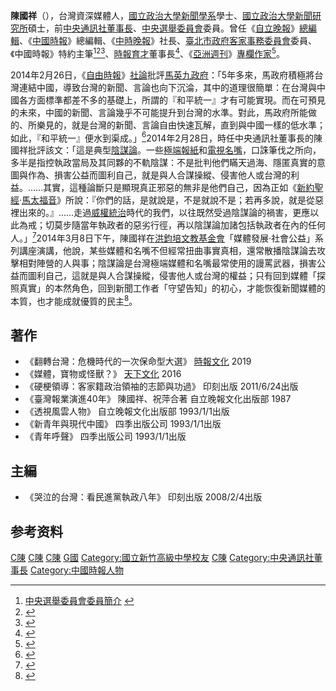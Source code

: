 {{otheruses|陳國祥}}
'''陳國祥'''（{{bd|1953年||||陳}}），台灣資深媒體人，[[國立政治大學新聞學系|國立政治大學新聞學系]]學士、[[國立政治大學新聞研究所|國立政治大學新聞研究所]]碩士，前[[中央通訊社|中央通訊社]][[董事長|董事長]]、[[中央選舉委員會_(中華民國)|中央選舉委員會]]委員。曾任《[[自立晚報|自立晚報]]》[[總編輯|總編輯]]、《[[中國時報|中國時報]]》總編輯、《[[中時晚報|中時晚報]]》社長、[[臺北市政府客家事務委員會|臺北市政府客家事務委員會]]委員、《中國時報》特約主筆<ref>[http://web.cec.gov.tw/files/11-1000-41-1.php 中央選舉委員會委員簡介] {{webarchive|url=https://web.archive.org/web/20120129082332/http://web.cec.gov.tw/files/11-1000-41-1.php |date=2012-01-29 }}</ref><ref>{{cite news | url = http://www.cna.com.tw/News/FirstNews/201107010040-1.aspx | title = 中央社社長 羅智成接任 | publisher = [[中央通訊社|中央通訊社]] | date = 2011-07-01 | access-date = 2014-01-08 | archive-url = https://web.archive.org/web/20140108081038/http://www.cna.com.tw/News/FirstNews/201107010040-1.aspx | archive-date = 2014-01-08 | dead-url = yes }}</ref><ref>{{cite news | url = http://newtalk.tw/news/view/2011-07-01/15627 | archiveurl = https://web.archive.org/web/20160803185416/http://newtalk.tw/news/view/2011-07-01/15627 | title = 中央社高層異動 陳國祥羅智成接棒 | publisher = [[新頭殼|新頭殼]] | author = 謝莉慧 | date = 2011-07-01 | accessdate = 2016-05-29 | archivedate = 2016-08-03 | dead-url = no }}</ref>、[[時報育才|時報育才]]董事長<ref>{{cite news|author=陳怡妏|newspaper=中國時報|publisher=|url=|title=作文較高下 31名學生獲金筆獎|date=2007-01-22|accessdate=2016-05-29|quote=為提升現代青少年寫作能力，時報育才公司舉辦首屆全國青少年作文大賽「金筆獎」……比賽成績昨日揭曉，由台北市政府教育局長吳清基、時報育才董事長陳國祥以及兒童文學作家桂文亞頒獎給得獎的青少年學子。}}</ref>、《[[亞洲週刊|亞洲週刊]]》[[專欄作家|專欄作家]]<ref>{{cite web| author=陳國祥| url=https://www.yzzk.com/article/details/%E6%96%B0%E6%80%9D%E7%B6%AD%E5%8F%8A%E5%85%B6%E4%BB%96%E5%B0%88%E6%AC%84%2F2021-48%2F1637817771416%2F%E7%BE%8E%E5%9C%8B%E5%A4%AA%E6%B2%89%E9%87%8D%EF%BC%8C%E6%8B%9C%E7%99%BB%E8%83%8C%E4%B8%8D%E5%8B%95%EF%BC%81| title=美國太沉重，拜登背不動！| work=《亞洲週刊》2021年48期| date=2021-11-29| accessdate=2021-11-30}}</ref>。

2014年2月26日，《[[自由時報|自由時報]]》[[社論|社論]]批評[[馬英九政府|馬英九政府]]：「5年多來，馬政府積極將台灣連結中國，導致台灣的新聞、言論也向下沉淪，其中的道理很簡單：在台灣與中國各方面標準都差不多的基礎上，所謂的『和平統一』才有可能實現。而在可預見的未來，中國的新聞、言論幾乎不可能提升到台灣的水準。對此，馬政府所能做的、所樂見的，就是台灣的新聞、言論自由快速瓦解，直到與中國一樣的低水準；如此，『和平統一』便水到渠成。」<ref>{{Cite web|url=http://www.libertytimes.com.tw/2014/new/feb/26/today-s1.htm|author=社論|language=zh-tw|title=慎防中國黑手染指台灣媒體|publisher=自由時報|date=2014-02-26|accessdate=2014-02-28|archive-date=2014-02-28|archive-url=https://web.archive.org/web/20140228001503/http://www.libertytimes.com.tw/2014/new/feb/26/today-s1.htm|dead-url=no}}</ref>2014年2月28日，時任中央通訊社董事長的陳國祥批評該文：「這是典型[[陰謀論|陰謀論]]。一些[[極端主義|極端]][[報紙|報紙]]和[[電視|電視]][[名嘴|名嘴]]，口誅筆伐之所向，多半是指控執政當局及其同夥的不軌陰謀：不是批判他們瞞天過海、隱匿真實的意圖與作為、損害公益而圖利自己，就是與人合謀操縱、侵害他人或台灣的利益。……其實，這種論斷只是顯現真正邪惡的無非是他們自己，因為正如《[[新約聖經|新約聖經]]·[[馬太福音|馬太福音]]》所說：『你們的話，是就說是，不是就說不是；若再多說，就是從惡裡出來的。』……走過[[威權統治|威權統治]]時代的我們，以往既然受過陰謀論的禍害，更應以此為戒；切莫步隨當年執政者的惡劣行徑，再以陰謀論加諸包括執政者在內的任何人。」<ref>{{Cite web|url=http://www.chinatimes.com/newspapers/20140228000797-260109|author=陳國祥|language=zh-tw|title=媒體的陰謀論|publisher=[[中國時報|中國時報]]|date=2014-02-28|accessdate=2014-02-28|archive-date=2014-03-04|archive-url=https://web.archive.org/web/20140304061119/http://www.chinatimes.com/newspapers/20140228000797-260109|dead-url=no}}</ref>2014年3月8日下午，陳國祥在[[洪鈞培文教基金會|洪鈞培文教基金會]]「媒體發展·社會公益」系列講座演講，他說，某些媒體和名嘴不但經常扭曲事實真相，還常散播陰謀論去攻擊相對陣營的人與事；陰謀論是台灣極端媒體和名嘴最常使用的謾罵武器，損害公益而圖利自己，這就是與人合謀操縱，侵害他人或台灣的權益；只有回到媒體「探照真實」的本然角色，回到新聞工作者「守望告知」的初心，才能恢復新聞媒體的本質，也才能成就優質的民主<ref>{{Cite web|url=http://www.cna.com.tw/news/aedu/201403080282-1.aspx|author=鄭景雯|language=zh-tw|title=陳國祥：媒體應回歸探照真實|publisher=中央通訊社|date=2014-03-08|accessdate=2014-03-08|archive-url=https://web.archive.org/web/20140308175019/http://www.cna.com.tw/news/aedu/201403080282-1.aspx|archive-date=2014-03-08|dead-url=yes}}</ref>。

==著作==
*《翻轉台灣：危機時代的一次保命型大選》 [[時報文化|時報文化]] 2019
*《媒體，寶物或怪獸？》  [[天下文化|天下文化]] 2016
*《硬梗領導：客家籍政治領袖的志節與功過》 印刻出版 2011/6/24出版
*《臺灣報業演進40年》 陳國祥、祝萍合著 自立晚報文化出版部 1987
*《透視風雲人物》 自立晚報文化出版部 1993/1/1出版
*《新青年與現代中國》 四季出版公司 1993/1/1出版
*《青年呼聲》 四季出版公司 1993/1/1出版

==主編==
*《哭泣的台灣：看民進黨執政八年》 印刻出版 2008/2/4出版

==参考资料==
{{reflist}}

[[Category:臺灣男性記者|C陳]]
[[Category:台灣作家|C陳]]
[[Category:臺灣報社社長|C陳]]
[[Category:陳姓|G國]]
[[Category:國立新竹高級中學校友|Category:國立新竹高級中學校友]]
[[Category:國立政治大學傳播學院校友|C陳]]
[[Category:中央通訊社董事長|Category:中央通訊社董事長]]
[[Category:中國時報人物|Category:中國時報人物]]
